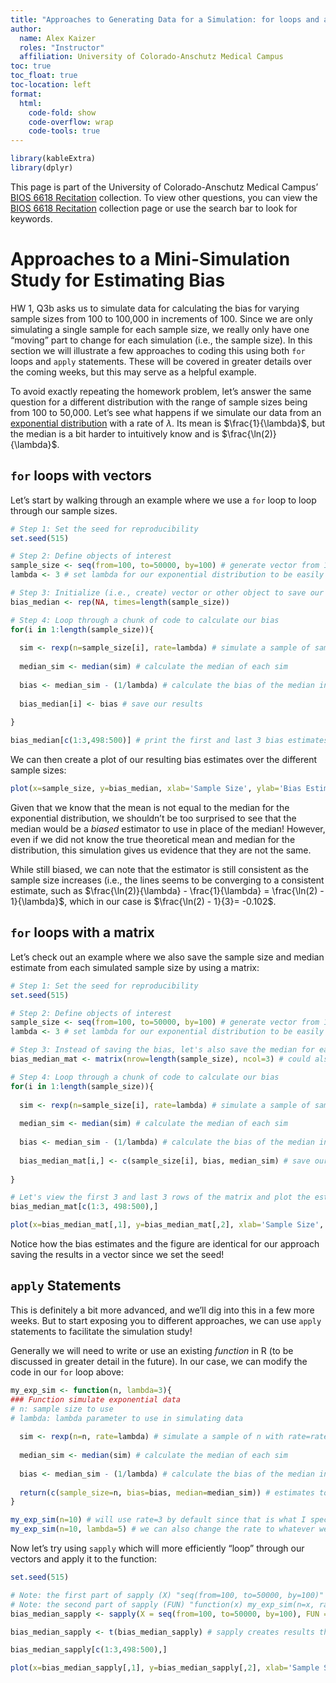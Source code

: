 ```yaml
---
title: "Approaches to Generating Data for a Simulation: for loops and apply Functions"
author: 
  name: Alex Kaizer
  roles: "Instructor"
  affiliation: University of Colorado-Anschutz Medical Campus
toc: true
toc_float: true
toc-location: left
format:
  html:
    code-fold: show
    code-overflow: wrap 
    code-tools: true
---
```


```r
library(kableExtra)
library(dplyr)
```

This page is part of the University of Colorado-Anschutz Medical Campus' [BIOS 6618 Recitation](/recitation/index.qmd) collection. To view other questions, you can view the [BIOS 6618 Recitation](/recitation/index.qmd) collection page or use the search bar to look for keywords.

# Approaches to a Mini-Simulation Study for Estimating Bias

HW 1, Q3b asks us to simulate data for calculating the bias for varying sample sizes from 100 to 100,000 in increments of 100. Since we are only simulating a single sample for each sample size, we really only have one "moving" part to change for each simulation (i.e., the sample size). In this section we will illustrate a few approaches to coding this using both `for` loops and `apply` statements. These will be covered in greater details over the coming weeks, but this may serve as a helpful example.

To avoid exactly repeating the homework problem, let's answer the same question for a different distribution with the range of sample sizes being from 100 to 50,000. Let's see what happens if we simulate our data from an [exponential distribution](https://en.wikipedia.org/wiki/Exponential_distribution) with a rate of $\lambda$. Its mean is $\frac{1}{\lambda}$, but the median is a bit harder to intuitively know and is $\frac{\ln(2)}{\lambda}$.

## `for` loops with vectors

Let's start by walking through an example where we use a `for` loop to loop through our sample sizes.

```r
# Step 1: Set the seed for reproducibility
set.seed(515)

# Step 2: Define objects of interest
sample_size <- seq(from=100, to=50000, by=100) # generate vector from 100 to 100,000 in increments of 100 using the seq function
lambda <- 3 # set lambda for our exponential distribution to be easily updated if we wanted to look at a different scenario

# Step 3: Initialize (i.e., create) vector or other object to save our results
bias_median <- rep(NA, times=length(sample_size))

# Step 4: Loop through a chunk of code to calculate our bias
for(i in 1:length(sample_size)){
  
  sim <- rexp(n=sample_size[i], rate=lambda) # simulate a sample of sample_size[i] with rate=lambda, where [i] is pulling the "ith" element from our sample size vector sample_size
  
  median_sim <- median(sim) # calculate the median of each sim
  
  bias <- median_sim - (1/lambda) # calculate the bias of the median in estimating the mean
  
  bias_median[i] <- bias # save our results
  
}

bias_median[c(1:3,498:500)] # print the first and last 3 bias estimates
```

We can then create a plot of our resulting bias estimates over the different sample sizes:

```r
plot(x=sample_size, y=bias_median, xlab='Sample Size', ylab='Bias Estimate of the Median', type='l')
```

Given that we know that the mean is not equal to the median for the exponential distribution, we shouldn't be too surprised to see that the median would be a *biased* estimator to use in place of the median! However, even if we did not know the true theoretical mean and median for the distribution, this simulation gives us evidence that they are not the same.

While still biased, we can note that the estimator is still consistent as the sample size increases (i.e., the lines seems to be converging to a consistent estimate, such as $\frac{\ln(2)}{\lambda} - \frac{1}{\lambda} = \frac{\ln(2) - 1}{\lambda}$, which in our case is $\frac{\ln(2) - 1}{3}= -0.102$.

## `for` loops with a matrix

Let's check out an example where we also save the sample size and median estimate from each simulated sample size by using a matrix:

```r
# Step 1: Set the seed for reproducibility
set.seed(515)

# Step 2: Define objects of interest
sample_size <- seq(from=100, to=50000, by=100) # generate vector from 100 to 100,000 in increments of 100 using the seq function
lambda <- 3 # set lambda for our exponential distribution to be easily updated if we wanted to look at a different scenario

# Step 3: Instead of saving the bias, let's also save the median for each simulation by using a matrix
bias_median_mat <- matrix(nrow=length(sample_size), ncol=3) # could also specify names for the rows and/or columns

# Step 4: Loop through a chunk of code to calculate our bias
for(i in 1:length(sample_size)){
  
  sim <- rexp(n=sample_size[i], rate=lambda) # simulate a sample of sample_size[i] with rate=lambda, where [i] is pulling the "ith" element from our sample size vector sample_size
  
  median_sim <- median(sim) # calculate the median of each sim
  
  bias <- median_sim - (1/lambda) # calculate the bias of the median in estimating the mean
  
  bias_median_mat[i,] <- c(sample_size[i], bias, median_sim) # save our results for sample size (1st column of matrix), bias (second column), and median (3rd column)
  
}

# Let's view the first 3 and last 3 rows of the matrix and plot the estimates
bias_median_mat[c(1:3, 498:500),]

plot(x=bias_median_mat[,1], y=bias_median_mat[,2], xlab='Sample Size', ylab='Bias Estimate of the Median', type='l')
```

Notice how the bias estimates and the figure are identical for our approach saving the results in a vector since we set the seed!


## `apply` Statements

This is definitely a bit more advanced, and we'll dig into this in a few more weeks. But to start exposing you to different approaches, we can use `apply` statements to facilitate the simulation study!

Generally we will need to write or use an existing *function* in R (to be discussed in greater detail in the future). In our case, we can modify the code in our `for` loop above:

```r
my_exp_sim <- function(n, lambda=3){
### Function simulate exponential data
# n: sample size to use
# lambda: lambda parameter to use in simulating data
  
  sim <- rexp(n=n, rate=lambda) # simulate a sample of n with rate=rate
  
  median_sim <- median(sim) # calculate the median of each sim
  
  bias <- median_sim - (1/lambda) # calculate the bias of the median in estimating the mean
  
  return(c(sample_size=n, bias=bias, median=median_sim)) # estimates to return from the function
}

my_exp_sim(n=10) # will use rate=3 by default since that is what I specified in the function above
my_exp_sim(n=10, lambda=5) # we can also change the rate to whatever we want
```

Now let's try using `sapply` which will more efficiently "loop" through our vectors and apply it to the function:

```r
set.seed(515)

# Note: the first part of sapply (X) "seq(from=100, to=50000, by=100)" is the vector of values we wish to work through
# Note: the second part of sapply (FUN) "function(x) my_exp_sim(n=x, rate=3)" takes the values from our "X" and uses them as the value for "x", which in our case represents our sample size
bias_median_sapply <- sapply(X = seq(from=100, to=50000, by=100), FUN = function(x) my_exp_sim(n=x, lambda=3))

bias_median_sapply <- t(bias_median_sapply) # sapply creates results that are stored in a matrix/array that is 3 rows and 500 columns, I like to transpose the matrix to have 500 rows and 3 columns to both better see the data and because I more intuitively think of each row as a new simulation myself

bias_median_sapply[c(1:3,498:500),]

plot(x=bias_median_sapply[,1], y=bias_median_sapply[,2], xlab='Sample Size', ylab='Bias Estimate of the Median', type='l')
```


